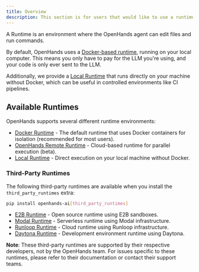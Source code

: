 ```yaml
---
title: Overview
description: This section is for users that would like to use a runtime other than Docker for OpenHands.
---
```


A Runtime is an environment where the OpenHands agent can edit files and run
commands.

By default, OpenHands uses a [Docker-based runtime](/usage/runtimes/docker), running on your local computer.
This means you only have to pay for the LLM you're using, and your code is only ever sent to the LLM.

Additionally, we provide a [Local Runtime](/usage/runtimes/local) that runs directly on your machine without Docker,
which can be useful in controlled environments like CI pipelines.

## Available Runtimes

OpenHands supports several different runtime environments:

- [Docker Runtime](/usage/runtimes/docker) - The default runtime that uses Docker containers for isolation (recommended for most users).
- [OpenHands Remote Runtime](/usage/runtimes/remote) - Cloud-based runtime for parallel execution (beta).
- [Local Runtime](/usage/runtimes/local) - Direct execution on your local machine without Docker.

### Third-Party Runtimes

The following third-party runtimes are available when you install the `third_party_runtimes` extra:

```bash
pip install openhands-ai[third_party_runtimes]
```

- [E2B Runtime](/usage/runtimes/e2b) - Open source runtime using E2B sandboxes.
- [Modal Runtime](/usage/runtimes/modal) - Serverless runtime using Modal infrastructure.
- [Runloop Runtime](/usage/runtimes/runloop) - Cloud runtime using Runloop infrastructure.
- [Daytona Runtime](/usage/runtimes/daytona) - Development environment runtime using Daytona.

**Note**: These third-party runtimes are supported by their respective developers, not by the OpenHands team. For issues specific to these runtimes, please refer to their documentation or contact their support teams.
